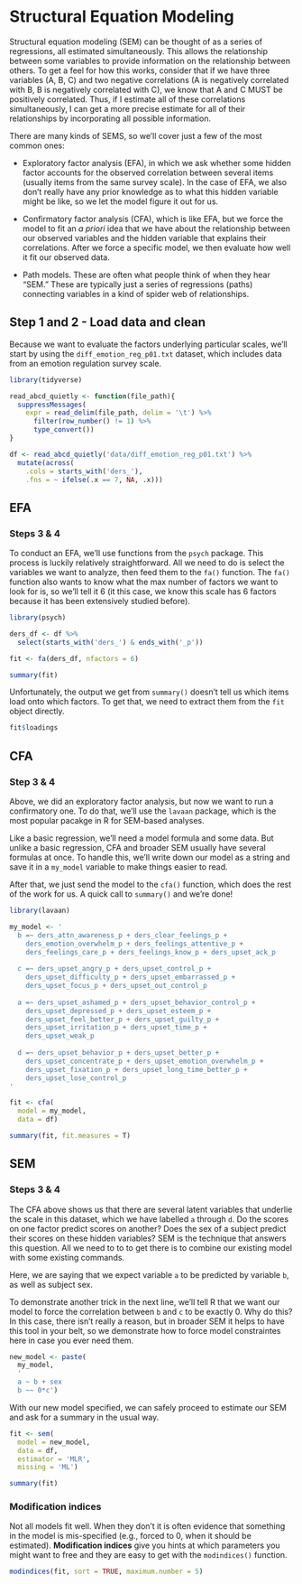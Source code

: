 # Structural Equation Modeling

Structural equation modeling (SEM) can be thought of as a series of regressions, all estimated simultaneously. This allows the relationship between some variables to provide information on the relationship between others. To get a feel for how this works, consider that if we have three variables (A, B, C) and two negative correlations (A is negatively correlated with B, B is negatively correlated with C), we know that A and C MUST be positively correlated. Thus, if I estimate all of these correlations simultaneously, I can get a more precise estimate for all of their relationships by incorporating all possible information.

There are many kinds of SEMS, so we'll cover just a few of the most common ones:

- Exploratory factor analysis (EFA), in which we ask whether some hidden factor accounts for the observed correlation between several items (usually items from the same survey scale). In the case of EFA, we also don't really have any prior knowledge as to what this hidden variable might be like, so we let the model figure it out for us.

- Confirmatory factor analysis (CFA), which is like EFA, but we force the model to fit an *a priori* idea that we have about the relationship between our observed variables and the hidden variable that explains their correlations. After we force a specific model, we then evaluate how well it fit our observed data.

- Path models. These are often what people think of when they hear "SEM." These are typically just a series of regressions (paths) connecting variables in a kind of spider web of relationships.

## Step 1 and 2 - Load data and clean

Because we want to evaluate the factors underlying particular scales, we'll start by using the `diff_emotion_reg_p01.txt` dataset, which includes data from an emotion regulation survey scale.

```r
library(tidyverse)

read_abcd_quietly <- function(file_path){
  suppressMessages(
    expr = read_delim(file_path, delim = '\t') %>% 
      filter(row_number() != 1) %>% 
      type_convert())
}

df <- read_abcd_quietly('data/diff_emotion_reg_p01.txt') %>% 
  mutate(across(
    .cols = starts_with('ders_'), 
    .fns = ~ ifelse(.x == 7, NA, .x)))
```

## EFA

### Steps 3 & 4

To conduct an EFA, we'll use functions from the `psych` package. This process is luckily relatively straightforward. All we need to do is select the variables we want to analyze, then feed them to the `fa()` function. The `fa()` function also wants to know what the max number of factors we want to look for is, so we'll tell it 6 (it this case, we know this scale has 6 factors because it has been extensively studied before).

```r
library(psych)

ders_df <- df %>% 
  select(starts_with('ders_') & ends_with('_p'))

fit <- fa(ders_df, nfactors = 6)

summary(fit)
```
Unfortunately, the output we get from `summary()` doesn't tell us which items load onto which factors. To get that, we need to extract them from the `fit` object directly.

```r
fit$loadings
```

## CFA

### Step 3 & 4

Above, we did an exploratory factor analysis, but now we want to run a confirmatory one. To do that, we'll use the `lavaan` package, which is the most popular pacakge in R for SEM-based analyses.

Like a basic regression, we'll need a model formula and some data. But unlike a basic regression, CFA and broader SEM usually have several formulas at once. To handle this, we'll write down our model as a string and save it in a `my_model` variable to make things easier to read. 

After that, we just send the model to the `cfa()` function, which does the rest of the work for us. A quick call to `summary()` and we're done!

```r
library(lavaan)

my_model <- '
  b =~ ders_attn_awareness_p + ders_clear_feelings_p + 
    ders_emotion_overwhelm_p + ders_feelings_attentive_p + 
    ders_feelings_care_p + ders_feelings_know_p + ders_upset_ack_p
  
  c =~ ders_upset_angry_p + ders_upset_control_p + 
    ders_upset_difficulty_p + ders_upset_embarrassed_p + 
    ders_upset_focus_p + ders_upset_out_control_p
  
  a =~ ders_upset_ashamed_p + ders_upset_behavior_control_p + 
    ders_upset_depressed_p + ders_upset_esteem_p + 
    ders_upset_feel_better_p + ders_upset_guilty_p + 
    ders_upset_irritation_p + ders_upset_time_p + 
    ders_upset_weak_p
  
  d =~ ders_upset_behavior_p + ders_upset_better_p + 
    ders_upset_concentrate_p + ders_upset_emotion_overwhelm_p + 
    ders_upset_fixation_p + ders_upset_long_time_better_p + 
    ders_upset_lose_control_p
'

fit <- cfa(
  model = my_model,
  data = df)

summary(fit, fit.measures = T)
```

## SEM

### Steps 3 & 4

The CFA above shows us that there are several latent variables that underlie the scale in this dataset, which we have labelled `a` through `d`. Do the scores on one factor predict scores on another? Does the sex of a subject predict their scores on these hidden variables? SEM is the technique that answers this question. All we need to to to get there is to combine our existing model with some existing commands.

Here, we are saying that we expect variable `a` to be predicted by variable `b`, as well as subject sex. 

To demonstrate another trick in the next line, we'll tell R that we want our model to force the correlation between `b` and `c` to be exactly 0. Why do this? In this case, there isn't really a reason, but in broader SEM it helps to have this tool in your belt, so we demonstrate how to force model constraintes here in case you ever need them.

```r
new_model <- paste(
  my_model, 
  '
  a ~ b + sex
  b ~~ 0*c')
```

With our new model specified, we can safely proceed to estimate our SEM and ask for a summary in the usual way.

```r
fit <- sem(
  model = new_model,
  data = df,
  estimator = 'MLR',
  missing = 'ML')

summary(fit)
```


### Modification indices

Not all models fit well. When they don't it is often evidence that something in the model is mis-specified (e.g., forced to 0, when it should be estimated). **Modification indices** give you hints at which parameters you might want to free and they are easy to get with the `modindices()` function.

```r
modindices(fit, sort = TRUE, maximum.number = 5)
```























